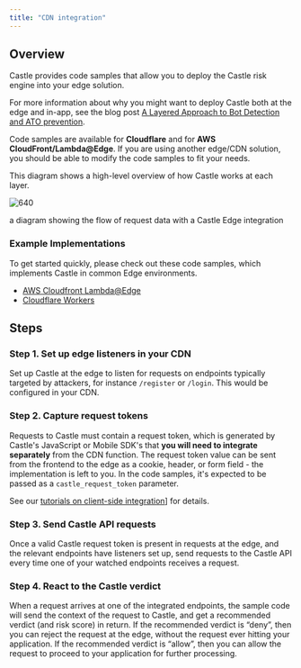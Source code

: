 ```yaml
---
title: "CDN integration"
---
```


## Overview

  
Castle provides code samples that allow you to deploy the Castle risk engine into your edge solution.

For more information about why you might want to deploy Castle both at the edge and in-app, see the blog post [A Layered Approach to Bot Detection and ATO prevention](https://blog.castle.io/a-layered-approach-to-bot-detection-and-ato-prevention/).

Code samples are available for **Cloudflare** and for **AWS CloudFront/Lambda@Edge**. If you are using another edge/CDN solution, you should be able to modify the code samples to fit your needs.

This diagram shows a high-level overview of how Castle works at each layer.

![640](/images/2cbd0f4-castle-at-the-edge.png "castle-at-the-edge.png")

a diagram showing the flow of request data with a Castle Edge integration

### Example Implementations

To get started quickly, please check out these code samples, which implements Castle in common Edge environments.

* [AWS Cloudfront Lambda@Edge](https://github.com/castle/castle-aws-cloudfront-sample)
* [Cloudflare Workers](https://github.com/castle/castle-cloudflare-worker-sample)

## Steps

### Step 1\. Set up edge listeners in your CDN

Set up Castle at the edge to listen for requests on endpoints typically targeted by attackers, for instance `/register` or `/login`. This would be configured in your CDN.

### Step 2\. Capture request tokens

Requests to Castle must contain a request token, which is generated by Castle's JavaScript or Mobile SDK's that **you will need to integrate separately** from the CDN function. The request token value can be sent from the frontend to the edge as a cookie, header, or form field - the implementation is left to you. In the code samples, it's expected to be passed as a `castle_request_token` parameter.

See our [tutorials on client-side integration](/docs/client-side)\] for details.

### Step 3\. Send Castle API requests

Once a valid Castle request token is present in requests at the edge, and the relevant endpoints have listeners set up, send requests to the Castle API every time one of your watched endpoints receives a request.

### Step 4\. React to the Castle verdict

When a request arrives at one of the integrated endpoints, the sample code will send the context of the request to Castle, and get a recommended verdict (and risk score) in return. If the recommended verdict is “deny”, then you can reject the request at the edge, without the request ever hitting your application. If the recommended verdict is “allow”, then you can allow the request to proceed to your application for further processing.